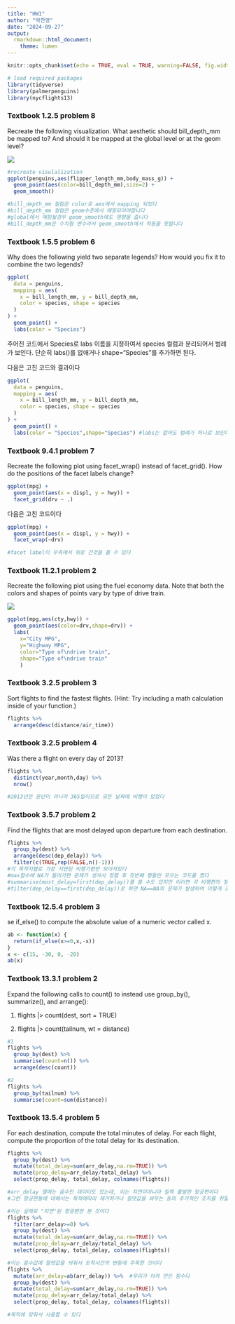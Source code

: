 ```yaml
---
title: "HW1"
author: "박찬영"
date: "2024-09-27"
output:
  rmarkdown::html_document:
    theme: lumen
---
```



```r
knitr::opts_chunk$set(echo = TRUE, eval = TRUE, warning=FALSE, fig.width=6, fig.height=4, out.width = "70%", fig.align = "center")
```

```r
# load required packages
library(tidyverse)
library(palmerpenguins)
library(nycflights13)
```




### Textbook 1.2.5 problem 8
Recreate the following visualization. 
What aesthetic should bill_depth_mm be mapped to? 
And should it be mapped at the global level or at the geom level?

<img src="https://r4ds.hadley.nz/data-visualize_files/figure-html/unnamed-chunk-17-1.png">

```r
#recreate visulalization
ggplot(penguins,aes(flipper_length_mm,body_mass_g)) +
  geom_point(aes(color=bill_depth_mm),size=2) +
  geom_smooth()

#bill_depth_mm 컬럼은 color로 aes에서 mapping 되었다
#bill_depth_mm 컬럼은 geom수준에서 매핑되어야합니다
#global에서 매핑될경우 geom_smooth에도 영향을 줍니다
#bill_depth_mm은 수치형 변수라서 geom_smooth에서 작동을 못합니다

```




### Textbook 1.5.5 problem 6

Why does the following yield two separate legends? 
How would you fix it to combine the two legends?
```r
ggplot(
  data = penguins,
  mapping = aes(
    x = bill_length_mm, y = bill_depth_mm, 
    color = species, shape = species
  )
) +
  geom_point() +
  labs(color = "Species")
```

주어진 코드에서 Species로 labs 이름을 지정하여서 species 컬럼과 분리되어서 범례가 보인다.
단순히 labs()를 없애거나 shape="Species"를 추가하면 된다.


다음은 고친 코드와 결과이다
```r
ggplot(
  data = penguins,
  mapping = aes(
    x = bill_length_mm, y = bill_depth_mm, 
    color = species, shape = species
  )
) +
  geom_point() +
  labs(color = "Species",shape="Species") #labs는 없어도 범례가 하나로 보인다

```




### Textbook 9.4.1 problem 7

Recreate the following plot using facet_wrap() instead of facet_grid(). 
How do the positions of the facet labels change?

```r
ggplot(mpg) + 
  geom_point(aes(x = displ, y = hwy)) +
  facet_grid(drv ~ .)
```


다음은 고친 코드이다


```r
ggplot(mpg) + 
  geom_point(aes(x = displ, y = hwy)) +
  facet_wrap(~drv)

#facet label이 우측에서 위로 간것을 볼 수 있다
```




### Textbook 11.2.1 problem 2

Recreate the following plot using the fuel economy data. 
Note that both the colors and shapes of points vary by type of drive train.

<img src="https://r4ds.hadley.nz/communication_files/figure-html/unnamed-chunk-5-1.png">

```r

ggplot(mpg,aes(cty,hwy)) +
  geom_point(aes(color=drv,shape=drv)) +
  labs(
    x="City MPG",
    y="Highway MPG",
    color="Type of\ndrive train",
    shape="Type of\ndrive train"
    )
```




### Textbook 3.2.5 problem 3

Sort flights to find the fastest flights. 
(Hint: Try including a math calculation inside of your function.)

```r
flights %>% 
  arrange(desc(distance/air_time))
```




### Textbook 3.2.5 problem 4

Was there a flight on every day of 2013?

```r
flights %>% 
  distinct(year,month,day) %>% 
  nrow()

#2013년은 윤년이 아니라 365일이므로 모든 날짜에 비행이 있었다
```




### Textbook 3.5.7 problem 2

Find the flights that are most delayed upon departure from each destination.

```r
flights %>% 
  group_by(dest) %>% 
  arrange(desc(dep_delay)) %>% 
  filter(c(TRUE,rep(FALSE,n()-1)))
#각 목적지별로 가장 지연된 비행기편만 모아져있다
#max함수에 NA가 들어가면 문제가 생겨서 정렬 후 첫번째 행들만 모으는 코드를 짰다
#summarise(most_delay=first(dep_delay))를 쓸 수도 있지만 이러면 각 비행편의 정보가 사라지고
#filter(dep_delay==first(dep_delay))로 하면 NA==NA의 문제가 발생하여 이렇게 코드를 짰다
```




### Textbook 12.5.4 problem 3

se if_else() to compute the absolute value of a numeric vector called x.

```r
ab <- function(x) {
  return(if_else(x>=0,x,-x))
}
x <- c(15, -30, 0, -20)
ab(x)

```




### Textbook 13.3.1 problem 2

Expand the following calls to count() to instead use group_by(), summarize(), and arrange():

  1. flights |> count(dest, sort = TRUE)

  2. flights |> count(tailnum, wt = distance)

```r
#1
flights %>% 
  group_by(dest) %>% 
  summarise(count=n()) %>% 
  arrange(desc(count))

#2
flights %>% 
  group_by(tailnum) %>% 
  summarise(count=sum(distance))
```




### Textbook 13.5.4 problem 5

For each destination, compute the total minutes of delay. 
For each flight, compute the proportion of the total delay for its destination.

```r
flights %>% 
  group_by(dest) %>% 
  mutate(total_delay=sum(arr_delay,na.rm=TRUE)) %>% 
  mutate(prop_delay=arr_delay/total_delay) %>% 
  select(prop_delay, total_delay, colnames(flights))

#arr_delay 열에는 음수인 데이터도 있는데, 이는 지연이아니라 일찍 출발한 항공편이다
#그런 항공편들에 대해서는 목적에따라 제거하거나 절댓값을 씌우는 등의 추가적인 조치를 취할 수 있다

#이는 실제로 "지연"된 항공편만 본 것이다
flights %>% 
  filter(arr_delay>=0) %>% 
  group_by(dest) %>% 
  mutate(total_delay=sum(arr_delay,na.rm=TRUE)) %>% 
  mutate(prop_delay=arr_delay/total_delay) %>% 
  select(prop_delay, total_delay, colnames(flights))

#이는 음수값에 절댓값을 씌워서 도착시간의 변동에 주목한 것이다
flights %>%
  mutate(arr_delay=ab(arr_delay)) %>%  #우리가 아까 만든 함수다 
  group_by(dest) %>% 
  mutate(total_delay=sum(arr_delay,na.rm=TRUE)) %>% 
  mutate(prop_delay=arr_delay/total_delay) %>% 
  select(prop_delay, total_delay, colnames(flights))

#목적에 맞춰서 사용할 수 있다
```